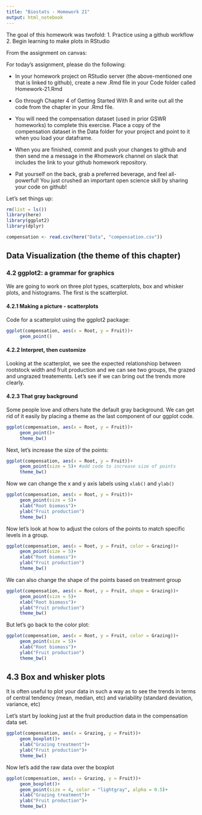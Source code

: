 ```yaml
---
title: "Biostats - Homework 21"
output: html_notebook
---
```


The goal of this homework was twofold: 1. Practice using a github workflow 2. Begin learning to make plots in RStudio

From the assignment on canvas:

For today's assignment, please do the following:

-   In your homework project on RStudio server (the above-mentioned one that is linked to github), create a new .Rmd file in your Code folder called Homework-21.Rmd

-   Go through Chapter 4 of Getting Started With R and write out all the code from the chapter in your .Rmd file.

-   You will need the compensation dataset (used in prior GSWR homeworks) to complete this exercise. Place a copy of the compensation dataset in the Data folder for your project and point to it when you load your dataframe.

-   When you are finished, commit and push your changes to github and then send me a message in the #homework channel on slack that includes the link to your github homework repository.

-   Pat yourself on the back, grab a preferred beverage, and feel all-powerful! You just crushed an important open science skill by sharing your code on github!

Let's set things up:

```r
rm(list = ls())
library(here)
library(ggplot2)
library(dplyr)

compensation <- read.csv(here("Data", "compensation.csv"))
```

## Data Visualization (the theme of this chapter)

### 4.2 ggplot2: a grammar for graphics

We are going to work on three plot types, scatterplots, box and whisker plots, and histograms. The first is the scatterplot.

#### 4.2.1 Making a picture - scatterplots

Code for a scatterplot using the ggplot2 package:

```r
ggplot(compensation, aes(x = Root, y = Fruit))+
     geom_point()
```

#### 4.2.2 Interpret, then customize

Looking at the scatterplot, we see the expected relationshiop between rootstock width and fruit production and we can see two groups, the grazed and ungrazed treatements. Let's see if we can bring out the trends more clearly.

#### 4.2.3 That gray background

Some people love and others hate the default gray background. We can get rid of it easily by placing a theme as the last component of our ggplot code.

```r
ggplot(compensation, aes(x = Root, y = Fruit))+
     geom_point()+
     theme_bw()
```

Next, let's increase the size of the points:

```r
ggplot(compensation, aes(x = Root, y = Fruit))+
     geom_point(size = 5)+ #add code to increase size of points
     theme_bw()
```

Now we can change the x and y axis labels using `xlab()` and `ylab()`

```r
ggplot(compensation, aes(x = Root, y = Fruit))+
     geom_point(size = 5)+
     xlab("Root biomass")+
     ylab("Fruit production")
     theme_bw()
```

Now let's look at how to adjust the colors of the points to match specific levels in a group.
```r
ggplot(compensation, aes(x = Root, y = Fruit, color = Grazing))+
     geom_point(size = 5)+
     xlab("Root biomass")+
     ylab("Fruit production")
     theme_bw()
```
We can also change the shape of the points based on treatment group
```r
ggplot(compensation, aes(x = Root, y = Fruit, shape = Grazing))+
     geom_point(size = 5)+
     xlab("Root biomass")+
     ylab("Fruit production")
     theme_bw()
```
But let's go back to the color plot:
```r
ggplot(compensation, aes(x = Root, y = Fruit, color = Grazing))+
     geom_point(size = 5)+
     xlab("Root biomass")+
     ylab("Fruit production")
     theme_bw()
```
## 4.3 Box and whisker plots
It is often useful to plot your data in such a way as to see the trends in terms of central tendency (mean, median, etc) and variability (standard deviation, variance, etc)

Let's start by looking just at the fruit production data in the compensation data set.

```r
ggplot(compensation, aes(x = Grazing, y = Fruit))+
     geom_boxplot()+
     xlab("Grazing treatment")+
     ylab("Fruit production")+
     theme_bw()
```
Now let's add the raw data over the boxplot
```r
ggplot(compensation, aes(x = Grazing, y = Fruit))+
     geom_boxplot()+
     geom_point(size = 4, color = "lightgray", alpha = 0.5)+
     xlab("Grazing treatment")+
     ylab("Fruit production")+
     theme_bw()
```


